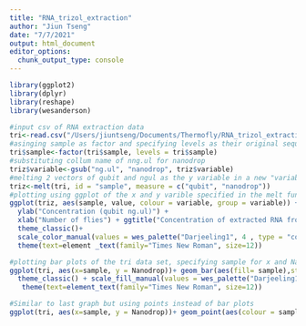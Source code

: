 ```yaml
---
title: "RNA_trizol_extraction"
author: "Jiun Tseng"
date: "7/7/2021"
output: html_document
editor_options: 
  chunk_output_type: console
---
```

```r
library(ggplot2)
library(dplyr)
library(reshape)
library(wesanderson)

#input csv of RNA extraction data
tri<-read.csv("/Users/jiuntseng/Documents/Thermofly/RNA_trizol_extraction.csv", header = T)
#asinging sample as factor and specifying levels as their original sequence 
tri$sample<-factor(tri$sample, levels = tri$sample)
#substituting collum name of nng.ul for nanodrop
triz$variable<-gsub("ng.ul", "nanodrop", triz$variable)
#melting 2 vectors of qubit and ngul as the y variable in a new "variable" collum to measure and using sample as x variable, while specifying tri as the data set
triz<-melt(tri, id = "sample", measure = c("qubit", "nanodrop"))
#plotting using ggplot of the x and y varible specified in the melt function, while specifying the color and group to change via variable, plotting both points and lines, naming x and y axis and the title, using the classis theme and using the wes anderson palette, specifying times new roman as the font
ggplot(triz, aes(sample, value, colour = variable, group = variable)) + geom_point() + geom_line(aes(colour = variable))+
  ylab("Concentration (qubit ng.ul)") +
  xlab("Number of flies") + ggtitle("Concentration of extracted RNA from Drosophila Melanogaster")+
  theme_classic()+
  scale_color_manual(values = wes_palette("Darjeeling1", 4 , type = "continuous"))+
  theme(text=element _text(family="Times New Roman", size=12))
```

```r
#plotting bar plots of the tri data set, specifying sample for x and Nanodrop for y, plotting bar plots using geom_bar function, with the aesthetic being filled with color coordinating to the samples and using stat equals identity for heights of the bars to represent values in the data, using the wes anderson color pallet for the color, specifying TNR as the font
ggplot(tri, aes(x=sample, y = Nanodrop))+ geom_bar(aes(fill= sample),stat='identity')+
  theme_classic() + scale_fill_manual(values = wes_palette("Darjeeling1", 4 , type = "continuous"))+
   theme(text=element_text(family="Times New Roman", size=12))
```
```r
#Similar to last graph but using points instead of bar plots
ggplot(tri, aes(x=sample, y = Nanodrop))+ geom_point(aes(colour = sample)) + theme_classic() + scale_color_manual(values = wes_palette("Darjeeling1", 4, type = "continuous")) + theme(text=element_text(family="Times New Roman", size=12)) + ggtitle("Nanodrop 260/280 of extracted RNA from Drosophila Melanogaster") + xlab("number of flies") + ylab("260/280")
```

